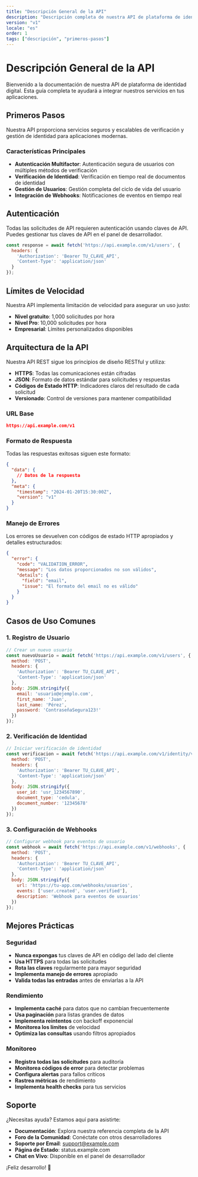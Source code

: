 ```yaml
---
title: "Descripción General de la API"
description: "Descripción completa de nuestra API de plataforma de identidad digital"
version: "v1"
locale: "es"
order: 1
tags: ["descripción", "primeros-pasos"]
---
```


# Descripción General de la API

Bienvenido a la documentación de nuestra API de plataforma de identidad digital. Esta guía completa te ayudará a integrar nuestros servicios en tus aplicaciones.

## Primeros Pasos

Nuestra API proporciona servicios seguros y escalables de verificación y gestión de identidad para aplicaciones modernas.

### Características Principales

- **Autenticación Multifactor**: Autenticación segura de usuarios con múltiples métodos de verificación
- **Verificación de Identidad**: Verificación en tiempo real de documentos de identidad
- **Gestión de Usuarios**: Gestión completa del ciclo de vida del usuario
- **Integración de Webhooks**: Notificaciones de eventos en tiempo real

## Autenticación

Todas las solicitudes de API requieren autenticación usando claves de API. Puedes gestionar tus claves de API en el panel de desarrollador.

```javascript
const response = await fetch('https://api.example.com/v1/users', {
  headers: {
    'Authorization': 'Bearer TU_CLAVE_API',
    'Content-Type': 'application/json'
  }
});
```

## Límites de Velocidad

Nuestra API implementa limitación de velocidad para asegurar un uso justo:

- **Nivel gratuito**: 1,000 solicitudes por hora
- **Nivel Pro**: 10,000 solicitudes por hora
- **Empresarial**: Límites personalizados disponibles

## Arquitectura de la API

Nuestra API REST sigue los principios de diseño RESTful y utiliza:

- **HTTPS**: Todas las comunicaciones están cifradas
- **JSON**: Formato de datos estándar para solicitudes y respuestas
- **Códigos de Estado HTTP**: Indicadores claros del resultado de cada solicitud
- **Versionado**: Control de versiones para mantener compatibilidad

### URL Base

```json
https://api.example.com/v1
```

### Formato de Respuesta

Todas las respuestas exitosas siguen este formato:

```json
{
  "data": {
    // Datos de la respuesta
  },
  "meta": {
    "timestamp": "2024-01-20T15:30:00Z",
    "version": "v1"
  }
}
```

### Manejo de Errores

Los errores se devuelven con códigos de estado HTTP apropiados y detalles estructurados:

```json
{
  "error": {
    "code": "VALIDATION_ERROR",
    "message": "Los datos proporcionados no son válidos",
    "details": {
      "field": "email",
      "issue": "El formato del email no es válido"
    }
  }
}
```

## Casos de Uso Comunes

### 1. Registro de Usuario

```javascript
// Crear un nuevo usuario
const nuevoUsuario = await fetch('https://api.example.com/v1/users', {
  method: 'POST',
  headers: {
    'Authorization': 'Bearer TU_CLAVE_API',
    'Content-Type': 'application/json'
  },
  body: JSON.stringify({
    email: 'usuario@ejemplo.com',
    first_name: 'Juan',
    last_name: 'Pérez',
    password: 'ContraseñaSegura123!'
  })
});
```

### 2. Verificación de Identidad

```javascript
// Iniciar verificación de identidad
const verificacion = await fetch('https://api.example.com/v1/identity/verify', {
  method: 'POST',
  headers: {
    'Authorization': 'Bearer TU_CLAVE_API',
    'Content-Type': 'application/json'
  },
  body: JSON.stringify({
    user_id: 'usr_1234567890',
    document_type: 'cedula',
    document_number: '12345678'
  })
});
```

### 3. Configuración de Webhooks

```javascript
// Configurar webhook para eventos de usuario
const webhook = await fetch('https://api.example.com/v1/webhooks', {
  method: 'POST',
  headers: {
    'Authorization': 'Bearer TU_CLAVE_API',
    'Content-Type': 'application/json'
  },
  body: JSON.stringify({
    url: 'https://tu-app.com/webhooks/usuarios',
    events: ['user.created', 'user.verified'],
    description: 'Webhook para eventos de usuarios'
  })
});
```

## Mejores Prácticas

### Seguridad

- **Nunca expongas** tus claves de API en código del lado del cliente
- **Usa HTTPS** para todas las solicitudes
- **Rota las claves** regularmente para mayor seguridad
- **Implementa manejo de errores** apropiado
- **Valida todas las entradas** antes de enviarlas a la API

### Rendimiento

- **Implementa caché** para datos que no cambian frecuentemente
- **Usa paginación** para listas grandes de datos
- **Implementa reintentos** con backoff exponencial
- **Monitorea los límites** de velocidad
- **Optimiza las consultas** usando filtros apropiados

### Monitoreo

- **Registra todas las solicitudes** para auditoría
- **Monitorea códigos de error** para detectar problemas
- **Configura alertas** para fallos críticos
- **Rastrea métricas** de rendimiento
- **Implementa health checks** para tus servicios

## Soporte

¿Necesitas ayuda? Estamos aquí para asistirte:

- **Documentación**: Explora nuestra referencia completa de la API
- **Foro de la Comunidad**: Conéctate con otros desarrolladores
- **Soporte por Email**: support@example.com
- **Página de Estado**: status.example.com
- **Chat en Vivo**: Disponible en el panel de desarrollador

¡Feliz desarrollo! 🚀